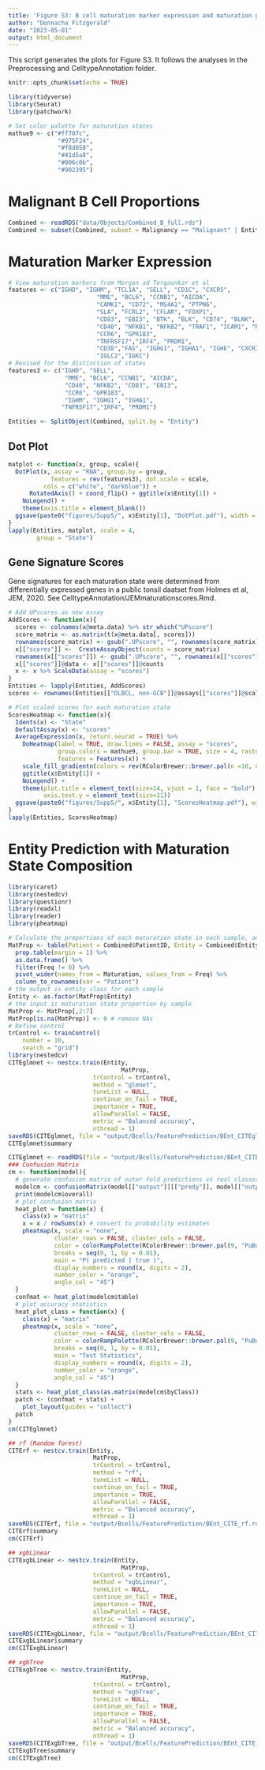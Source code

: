 ```yaml
---
title: 'Figure S3: B cell maturation marker expression and maturation gene signature scores by entity, related to Figure 2'
author: "Donnacha Fitzgerald"
date: "2023-05-01"
output: html_document
---
```


This script generates the plots for Figure S3. It follows the analyses in the Preprocessing and CelltypeAnnotation folder.

```r
knitr::opts_chunk$set(echo = TRUE)
```

```r
library(tidyverse)
library(Seurat)
library(patchwork)
```

```r
# Set color palette for maturation states
mathue9 <- c("#ff707c",
              "#975F24",
              "#f8d058",
              "#41d5a8",
              "#006c0b",
              "#902395")
```

# Malignant B Cell Proportions

```r
Combined <- readRDS("data/Objects/Combined_B_full.rds")
Combined <- subset(Combined, subset = Malignancy == "Malignant" | Entity == "rLN")
```

# Maturation Marker Expression

```r
# View maturation markers from Morgan ad Tergaonkar et al
features <- c("IGHD", "IGHM", "TCL1A", "SELL", "CD1C", "CXCR5", 
                         "MME", "BCL6", "CCNB1", "AICDA", 
                         "CAMK1", "CD72", "MS4A1", "PTPN6", 
                         "SLA", "FCRL2", "CFLAR", "FOXP1",
                         "CD83", "EBI3", "BTK", "BLK", "CD74", "BLNK", 
                         "CD40", "NFKB1", "NFKB2", "TRAF1", "ICAM1", "REL", "RELB", "BACH2", 
                         "CCR6", "GPR183", 
                         "TNFRSF17","IRF4", "PRDM1", 
                         "CD38","FAS", "IGHG1", "IGHA1", "IGHE", "CXCR3", 
                         "IGLC2","IGKC")
# Revised for the distinction of states
features3 <- c("IGHD", "SELL",
                "MME", "BCL6", "CCNB1", "AICDA", 
                "CD40", "NFKB2", "CD83", "EBI3", 
                "CCR6", "GPR183",
                "IGHM", "IGHG1", "IGHA1",
               "TNFRSF17","IRF4", "PRDM1")
```

```r
Entities <- SplitObject(Combined, split.by = "Entity")
```

## Dot Plot

```r
matplot <- function(x, group, scale){
  DotPlot(x, assay = "RNA", group.by = group,
            features = rev(features3), dot.scale = scale,
          cols = c("white", "darkblue")) + 
      RotatedAxis() + coord_flip() + ggtitle(x$Entity[1]) +
    NoLegend() +
    theme(axis.title = element_blank())
  ggsave(paste0("figures/Supp5/", x$Entity[1], "DotPlot.pdf"), width = 2.5, height = 4)
}
lapply(Entities, matplot, scale = 4, 
        group = "State")
```

## Gene Signature Scores

Gene signatures for each maturation state were determined from differentially expressed genes in a public tonsil daatset from Holmes et al, JEM, 2020. See CelltypeAnnotation/JEMmaturationscores.Rmd.

```r
# Add UPscores as new assay
AddScores <- function(x){
  scores <- colnames(x@meta.data) %>% str_which("UPscore")
  score_matrix <- as.matrix(t(x@meta.data[, scores]))
  rownames(score_matrix) <- gsub(".UPscore", "", rownames(score_matrix))
  x[["scores"]] <-  CreateAssayObject(counts = score_matrix)
  rownames(x[["scores"]]) <- gsub(".UPscore", "", rownames(x[["scores"]]))
  x[["scores"]]@data <- x[["scores"]]@counts
  x <- x %>% ScaleData(assay = "scores")
}
Entities <- lapply(Entities, AddScores)
scores <- rownames(Entities[["DLBCL, non-GCB"]]@assays[["scores"]]@scale.data)
```

```r
# Plot scaled scores for each maturation state
ScoresHeatmap <- function(x){
  Idents(x) <- "State"
  DefaultAssay(x) <- "scores"
  AverageExpression(x, return.seurat = TRUE) %>% 
    DoHeatmap(label = TRUE, draw.lines = FALSE, assay = "scores",
              group.colors = mathue9, group.bar = TRUE, size = 4, raster = FALSE,
              features = Features(x)) +
    scale_fill_gradientn(colors = rev(RColorBrewer::brewer.pal(n =10, name = "RdYlBu")))+
    ggtitle(x$Entity[1]) +
    NoLegend() +
    theme(plot.title = element_text(size=14, vjust = 1, face = "bold"),
          axis.text.y = element_text(size=11))
  ggsave(paste0("figures/Supp5/", x$Entity[1], "ScoresHeatmap.pdf"), width = 2.5, height = 4)
}
lapply(Entities, ScoresHeatmap)
```

# Entity Prediction with Maturation State Composition

```r
library(caret)
library(nestedcv)
library(questionr)
library(readxl)
library(reader)
library(pheatmap)
```

```r
# Calculate the proportions of each maturation state in each sample, and create a data frame for each maturation state.
MatProp <- table(Patient = Combined$PatientID, Entity = Combined$Entity, Maturation = Combined$predicted.Maturation_course) %>% 
  prop.table(margin = 1) %>% 
  as.data.frame() %>% 
  filter(Freq != 0) %>% 
  pivot_wider(names_from = Maturation, values_from = Freq) %>% 
  column_to_rownames(var = "Patient")
# the output is entity class for each sample
Entity <- as.factor(MatProp$Entity)
# the input is maturation state proportion by sample
MatProp <- MatProp[,2:7]
MatProp[is.na(MatProp)] <- 0 # remove NAs
# Define control
trControl <- trainControl(
    number = 10,
    search = "grid")
library(nestedcv)
CITEglmnet <- nestcv.train(Entity,
                                MatProp,
                        trControl = trControl,
                        method = "glmnet",
                        tuneList = NULL,
                        continue_on_fail = TRUE,
                        importance = TRUE,
                        allowParallel = FALSE,
                        metric = "Balanced accuracy",
                        nthread = 1)
saveRDS(CITEglmnet, file = "output/Bcells/FeaturePrediction/BEnt_CITEglmnet.rds")
CITEglmnet$summary

```

```r
CITEglmnet <- readRDS(file = "output/Bcells/FeaturePrediction/BEnt_CITEglmnet.rds")
### Confusion Matrix
cm <- function(model){
  # generate confusion matrix of outer fold predictions vs real classes
  modelcm <- confusionMatrix(model[["output"]][["predy"]], model[["output"]][["testy"]])
  print(modelcm$overall)
  # plot confusion matrix
  heat_plot = function(x) {
    class(x) = "matrix"
    x = x / rowSums(x) # convert to probability estimates
    pheatmap(x, scale = "none",
             cluster_rows = FALSE, cluster_cols = FALSE,
             color = colorRampPalette(RColorBrewer::brewer.pal(9, "PuBu"))(100),
             breaks = seq(0, 1, by = 0.01),
             main = "P( predicted | true )",
             display_numbers = round(x, digits = 2),
             number_color = "orange",
             angle_col = "45")
  }
  confmat <- heat_plot(modelcm$table)
  # plot accuracy statistics
  heat_plot_class = function(x) {
    class(x) = "matrix"
    pheatmap(x, scale = "none",
             cluster_rows = FALSE, cluster_cols = FALSE,
             color = colorRampPalette(RColorBrewer::brewer.pal(9, "PuBu"))(100),
             breaks = seq(0, 1, by = 0.01),
             main = "Test Statistics",
             display_numbers = round(x, digits = 2),
             number_color = "orange",
             angle_col = "45")
  }
  stats <- heat_plot_class(as.matrix(modelcm$byClass))
  patch <- (confmat + stats) +
    plot_layout(guides = "collect")
  patch
}
cm(CITEglmnet)
```

```r
## rf (Random forest)
CITErf <- nestcv.train(Entity,
                        MatProp,
                        trControl = trControl,
                        method = "rf",
                        tuneList = NULL,
                        continue_on_fail = TRUE,
                        importance = TRUE,
                        allowParallel = FALSE,
                        metric = "Balanced accuracy",
                        nthread = 1)
saveRDS(CITErf, file = "output/Bcells/FeaturePrediction/BEnt_CITE_rf.rds")
CITErf$summary
cm(CITErf)
```

```r
## xgbLinear
CITExgbLinear <- nestcv.train(Entity,
                                MatProp,
                        trControl = trControl,
                        method = "xgbLinear",
                        tuneList = NULL,
                        continue_on_fail = TRUE,
                        importance = TRUE,
                        allowParallel = FALSE,
                        metric = "Balanced accuracy",
                        nthread = 1)
saveRDS(CITExgbLinear, file = "output/Bcells/FeaturePrediction/BEnt_CITE_xgbLinear.rds")
CITExgbLinear$summary
cm(CITExgbLinear)
```

```r
## xgbTree
CITExgbTree <- nestcv.train(Entity,
                                MatProp,
                        trControl = trControl,
                        method = "xgbTree",
                        tuneList = NULL,
                        continue_on_fail = TRUE,
                        importance = TRUE,
                        allowParallel = FALSE,
                        metric = "Balanced accuracy",
                        nthread = 1)
saveRDS(CITExgbTree, file = "output/Bcells/FeaturePrediction/BEnt_CITE_xgbTree.rds")
CITExgbTree$summary
cm(CITExgbTree)
```
